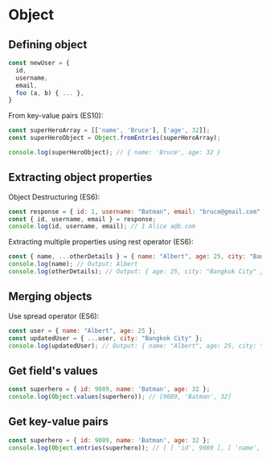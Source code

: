 # Object

## Defining object

```js
const newUser = {
  id,
  username,
  email,
  foo (a, b) { ... },
}
```

From key-value pairs (ES10):
```js
const superHeroArray = [['name', 'Bruce'], ['age', 32]];
const superHeroObject = Object.fromEntries(superHeroArray);

console.log(superHeroObject); // { name: 'Bruce', age: 32 }
```


## Extracting object properties

Object Destructuring (ES6):

```js
const response = { id: 1, username: "Batman", email: "bruce@gmail.com" };
const { id, username, email } = response;
console.log(id, username, email); // 1 Alice a@b.com
```

Extracting multiple properties using rest operator (ES6):

```js
const { name, ...otherDetails } = { name: "Albert", age: 25, city: "Bangkok City" };
console.log(name); // Output: Albert
console.log(otherDetails); // Output: { age: 25, city: "Bangkok City" }
```


## Merging objects

Use spread operator (ES6):

```js
const user = { name: "Albert", age: 25 };
const updatedUser = { ...user, city: "Bangkok City" };
console.log(updatedUser); // Output: { name: "Albert", age: 25, city: "Bangkok City" }
```


## Get field's values

```js
const superhero = { id: 9089, name: 'Batman', age: 32 };
console.log(Object.values(superhero)); // [9089, 'Batman', 32]
```

## Get key-value pairs

```js
const superhero = { id: 9089, name: 'Batman', age: 32 };
console.log(Object.entries(superhero)); // [ [ 'id', 9089 ], [ 'name', 'Batman' ], [ 'age', 32 ] ]
```
